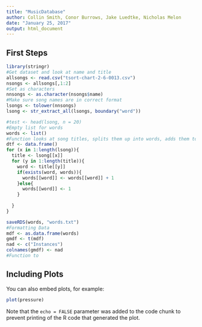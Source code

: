 ---
title: "MusicDatabase"
author: Collin Smith, Conor Burrows, Jake Luedtke, Nicholas Melon
date: "January 25, 2017"
output: html_document
---


## First Steps

```{r}
library(stringr)
#Get dataset and look at name and title
allsongs <- read.csv("tsort-chart-2-6-0013.csv")
nsongs <- allsongs[,1:2]
#Set as characters
nnsongs <- as.character(nsongs$name)
#Make sure song names are in correct format
lsongs <- tolower(nnsongs)
lsong <- str_extract_all(lsongs, boundary("word"))

#test <- head(lsong, n = 20)
#Empty list for words
words <- list()
#Function looks at song titles, splits them up into words, adds them to a list and keeps track of number 
dtf <- data.frame()
for (x in 1:length(lsong)){
  title <- lsong[[x]]
  for (y in 1:length(title)){
    word <- title[[y]]
    if(exists(word, words)){
      words[[word]] <- words[[word]] + 1
    }else{
      words[[word]] <- 1
    }
    
  }
}

saveRDS(words, "words.txt")
#Formatting Data
mdf <- as.data.frame(words)
gmdf <- t(mdf)
nad <- c("Instances")
colnames(gmdf) <- nad
#Function to 
```

## Including Plots

You can also embed plots, for example:

```{r pressure, echo=FALSE}
plot(pressure)
```

Note that the `echo = FALSE` parameter was added to the code chunk to prevent printing of the R code that generated the plot.
